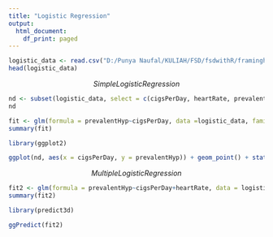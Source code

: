 ---
title: "Logistic Regression"
output:
  html_document:
    df_print: paged
---

```{r}
logistic_data <- read.csv("D:/Punya Naufal/KULIAH/FSD/fsdwithR/framingham.csv")
head(logistic_data)
```

$$Simple Logistic Regression$$

```{r}
nd <- subset(logistic_data, select = c(cigsPerDay, heartRate, prevalentHyp))
nd
```

```{r}
fit <- glm(formula = prevalentHyp~cigsPerDay, data =logistic_data, family = binomial)
summary(fit)
```

```{r}
library(ggplot2)
```

```{r}
ggplot(nd, aes(x = cigsPerDay, y = prevalentHyp)) + geom_point() + stat_smooth(method = "glm", method.args = list(family = binomial), se = FALSE)
```

$$Multiple Logistic Regression$$

```{r}
fit2 <- glm(formula = prevalentHyp~cigsPerDay+heartRate, data = logistic_data, family = binomial)
summary(fit2)
```

```{r}
library(predict3d)
```

```{r}
ggPredict(fit2)
```


